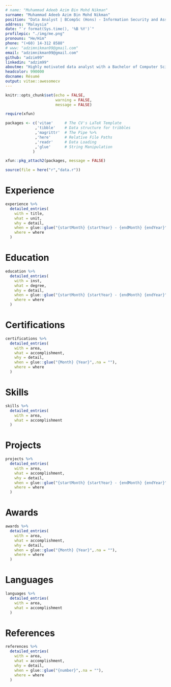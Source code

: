 ```yaml
---
# name: "Muhammad Adeeb Azim Bin Mohd Nikman"
surname: "Muhammad Adeeb Azim Bin Mohd Nikman"
position: "Data Analyst | BCompSc (Hons) - Information Security and Assurance"
address: "Malaysia"
date: "`r format(Sys.time(), '%B %Y')`"
profilepic: "./img/me.png"
pronouns: "He/Him"
phone: "(+60) 14-312 8588"
# www: "adzimnikman99@gmail.com"
email: "adzimnikman99@gmail.com"
github: "adzim99"
linkedin: "adzim99"
aboutme: "Highly motivated data analyst with a Bachelor of Computer Science with Honours (Information Security and Assurance) and a Google Data Analytics Professional Certificate. Strong analytical and problem-solving skills with experience in data collection, cleaning, analysis, and visualization. Proficient in spreadsheets, SQL, Tableau, R and Python. Strong attention to detail and the ability to work effectively in a team. I seek opportunities to apply my skills and knowledge to drive data-driven insights and business outcomes."
headcolor: 990000
docname: Résumé
output: vitae::awesomecv
---
```


```r
knitr::opts_chunk$set(echo = FALSE,
                      warning = FALSE,
                      message = FALSE)

require(xfun)

packages <- c('vitae'     # The CV's LaTeX Template
             ,'tibble'    # Data structure for tribbles
             ,'magrittr'  # The Pipe %>%
             ,'here'      # Relative File Paths
             ,'readr'     # Data Loading
             ,'glue'      # String Manipulation
            )

xfun::pkg_attach2(packages, message = FALSE)

source(file = here("r","data.r"))

```

# Experience

```r

experience %>%
  detailed_entries(
    with = title,
    what = unit,
    why = detail,
    when = glue::glue("{startMonth} {startYear} - {endMonth} {endYear}",.na = ""),
    where = where
  )

```

# Education

```r

education %>%
  detailed_entries(
    with = inst,
    what = degree,
    why = detail,
    when = glue::glue("{startMonth} {startYear} - {endMonth} {endYear}",.na = ""),
    where = where
  )

```

# Certifications

```r

certifications %>%
  detailed_entries(
    with = area,
    what = accomplishment,
    why = detail,
    when = glue::glue("{Month} {Year}",.na = ""),
    where = where
  )

```

# Skills

```r

skills %>%
  detailed_entries(
    with = area,
    what = accomplishment
  )

```

\newpage

# Projects

```r

projects %>%
  detailed_entries(
    with = area,
    what = accomplishment,
    why = detail,
    when = glue::glue("{startMonth} {startYear} - {endMonth} {endYear}",.na = ""),
    where = where
  )

```

# Awards

```r

awards %>%
  detailed_entries(
    with = area,
    what = accomplishment,
    why = detail,
    when = glue::glue("{Month} {Year}",.na = ""),
    where = where
  )

```

# Languages

```r

languages %>%
  detailed_entries(
    with = area,
    what = accomplishment
  )

```

# References

```r

references %>%
  detailed_entries(
    with = area,
    what = accomplishment,
    why = detail,
    when = glue::glue("{number}",.na = ""),
    where = where
  )

```
